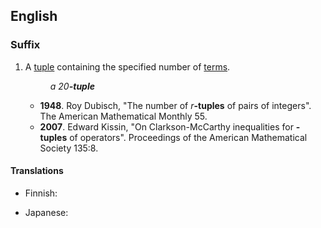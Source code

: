 ==English==

===Suffix===
{{en-suffix|sort=tuple}}

# {{context|mathematics}} A [[tuple]] containing the specified number of [[term]]s.
#: ''a 20'''-tuple'''''
#* '''1948'''. Roy Dubisch, "The number of ''r'''''-tuples''' of pairs of integers". The American Mathematical Monthly 55.
#* '''2007'''. Edward Kissin, "On Clarkson-McCarthy inequalities for {{n}}'''-tuples''' of operators". Proceedings of the American Mathematical Society 135:8.

====Translations====
{{trans-top|tuple with the specified number terms}}
* Finnish: {{t-|fi|-kertainen}}
{{trans-mid}}
* Japanese: {{t+|ja|組|tr=くみ, -kumi|sc=Jpan}}
{{trans-bottom}}